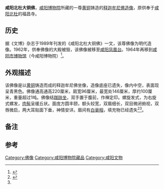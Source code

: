 {{Infobox artifact
|name = 咸阳北杜大铜佛
|image = 
|material = 黄铜
|created = 
|period = [[明朝|明朝]]
|place = 
|location = [[咸阳博物院|咸阳博物院]]
|registration = 
}}
'''咸阳北杜大铜佛'''，[[咸阳博物院|咸阳博物院]]所藏的一尊[[黄铜|黄铜]]铸造的[[释迦牟尼|释迦牟尼]][[佛造像|佛造像]]，原供奉于[[咸阳市|咸阳]][[北杜街道|北杜]]的福昌寺。

== 历史 ==
据《文博》杂志于1989年刊发的《咸阳北杜大铜佛》一文，该尊佛像为明代造像。1962年，供奉佛像的大殿被毁，该佛像被移至[[凤凰台_(咸阳)|咸阳凤凰台]]。1964年再移到[[咸阳市博物馆|咸阳市博物馆]]（今咸阳博物院）<ref name="刘晓华1989">{{cite journal |author1=刘晓华 |title=咸阳北杜大铜佛 |journal=文博 |date=1989 |issue=03 |pages=97}}</ref>。

== 外观描述 ==
该佛像是以[[黄铜|黄铜]]铸造而成的释迦牟尼佛坐像，造像底座已遗失，像内中空，表面现呈青黑色。佛像通高通高220厘米{{efn|一说通高204厘米}}，肩宽96厘米，最宽处146厘米，厚约100厘米，重量超过1吨。佛像结[[跏趺坐|跏趺坐]]，双手置于腹前，作禅定印。螺旋发式，为右旋式螺发，[[肉髻|肉髻]]呈缓丘状。面庞方圆丰颐，额头较宽，双眉细长，双目微闭俯视，双唇微启，两大耳贴面下垂，神情安详。眉间有[[白毫相|白毫相]]，填充物已经遗失<ref name="佛教导航">{{cite web |title=明代释迦摩尼铜佛像坐像 |url=http://www.fjdh.cn/wumin/2010/11/053418133280.html |website=佛教导航网 |accessdate=2020-11-19 |date=2010-11-24}}</ref><ref name="刘晓华1989" />。

== 备注 ==
{{notelist}}

== 参考 ==
{{reflist|30em}}

[[Category:佛像|Category:佛像]]
[[Category:咸阳博物院藏品|Category:咸阳博物院藏品]]
[[Category:咸阳文物|Category:咸阳文物]]